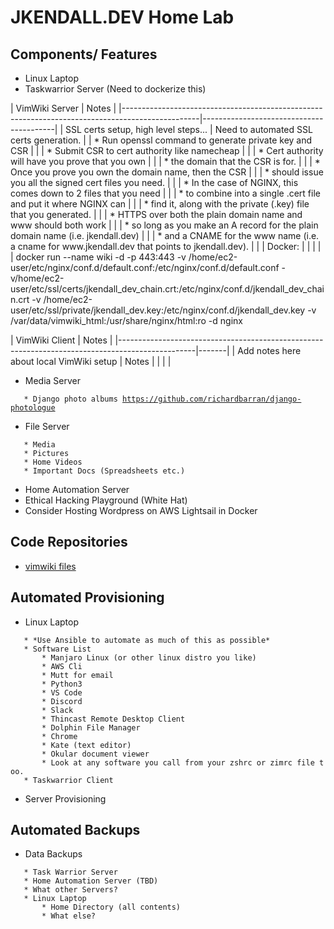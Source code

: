 = JKENDALL.DEV Home Lab =
== Components/ Features ==
* Linux Laptop
* Taskwarrior Server (Need to dockerize this)
 
| VimWiki Server                                                                                  | Notes                                   |
|-------------------------------------------------------------------------------------------------|-----------------------------------------|
| SSL certs setup, high level steps...                                                            | Need to automated SSL certs generation. |
| * Run openssl command to generate private key and CSR                                           |                                         |
| * Submit CSR to cert authority like namecheap                                                   |                                         |
| * Cert authority will have you prove that you own                                               |                                         |
| * the domain that the CSR is for.                                                               |                                         |
| * Once you prove you own the domain name, then the CSR                                          |                                         |
| * should issue you all the signed cert files you need.                                          |                                         |
| * In the case of NGINX, this comes down to 2 files that you need                                |                                         |
| * to combine into a single .cert file and put it where NGINX can                                |                                         |
| * find it, along with the private (.key) file that you generated.                               |                                         |
| * HTTPS over both the plain domain name and www should both work                                |                                         |
| * so long as you make an A record for the plain domain name (i.e. jkendall.dev)                 |                                         |
| * and a CNAME for the www name (i.e. a cname for www.jkendall.dev that points to jkendall.dev). |                                         |
| Docker:                                                                                         |                                         |
|                                                                                                 |                                         |
docker run --name wiki -d -p 443:443 -v /home/ec2-user/etc/nginx/conf.d/default.conf:/etc/nginx/conf.d/default.conf -v/home/ec2-user/etc/ssl/certs/jkendall_dev_chain.crt:/etc/nginx/conf.d/jkendall_dev_chain.crt -v /home/ec2-user/etc/ssl/private/jkendall_dev.key:/etc/nginx/conf.d/jkendall_dev.key -v /var/data/vimwiki_html:/usr/share/nginx/html:ro -d nginx 


| VimWiki Client                                                                                  | Notes |
|-------------------------------------------------------------------------------------------------|-------|
| Add notes here about local VimWiki setup                                                        | Notes |
|                                                                                                 |       |


* Media Server
	* Django photo albums https://github.com/richardbarran/django-photologue 
* File Server
	* Media
	* Pictures
	* Home Videos
	* Important Docs (Spreadsheets etc.)
* Home Automation Server 
* Ethical Hacking Playground (White Hat)
* Consider Hosting Wordpress on AWS Lightsail in Docker
== Code Repositories ==
* [[https://github.com/jlk1975/vimwiki|vimwiki files]]
== Automated Provisioning ==
* Linux Laptop
	* *Use Ansible to automate as much of this as possible*
	* Software List
		* Manjaro Linux (or other linux distro you like) 
		* AWS Cli
		* Mutt for email
		* Python3
		* VS Code
		* Discord
		* Slack
		* Thincast Remote Desktop Client
		* Dolphin File Manager
		* Chrome
		* Kate (text editor)
		* Okular document viewer
		* Look at any software you call from your zshrc or zimrc file too.
	* Taskwarrior Client
* Server Provisioning
== Automated Backups ==
* Data Backups
	* Task Warrior Server
	* Home Automation Server (TBD)
	* What other Servers?
	* Linux Laptop
		* Home Directory (all contents)
		* What else?
